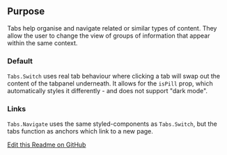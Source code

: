 ## Purpose
Tabs help organise and navigate related or similar types of content. They allow the user to change the view of groups of information that appear within the same context.

### Default
`Tabs.Switch` uses real tab behaviour where clicking a tab will swap out the content of the tabpanel underneath.
It allows for the `isPill` prop, which automatically styles it differently - and does not support "dark mode".

### Links
`Tabs.Navigate` uses the same styled-components as `Tabs.Switch`, but the tabs function as anchors which link to a new page.

[Edit this Readme on GitHub](https://github.com/wellcomecollection/wellcomecollection.org/edit/main/content/webapp/components/Tabs/README.mdx)
